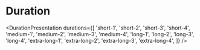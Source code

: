 
<Meta title="Theme/Duration" />

<Unstyled>
  <h1 className='typography-h1 mb-2'>Duration</h1>

  <DurationPresentation 
    durations={[
      'short-1',
      'short-2',
      'short-3',
      'short-4',
      'medium-1',
      'medium-2',
      'medium-3',
      'medium-4',
      'long-1',
      'long-2',
      'long-3',
      'long-4',
      'extra-long-1',
      'extra-long-2',
      'extra-long-3',
      'extra-long-4',
    ]}
  />
</Unstyled>
